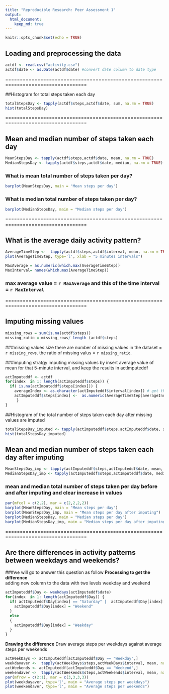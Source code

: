 ```yaml
---
title: "Reproducible Research: Peer Assessment 1"
output: 
  html_document:
    keep_md: true
---
```

```r
knitr::opts_chunk$set(echo = TRUE)
```

## Loading and preprocessing the data
```r
actdf <- read.csv("activity.csv")
actdf$date <- as.Date(actdf$date) #convert date column to date type
```
==================================================================================

##Histogram for total steps taken each day
```r
totalStepsDay <- tapply(actdf$steps,actdf$date, sum, na.rm = TRUE)
hist(totalStepsDay)
```
==================================================================================

## Mean and median number of steps taken each day
```r
MeanStepsDay <- tapply(actdf$steps,actdf$date, mean, na.rm = TRUE)
MedianStepsDay <- tapply(actdf$steps,actdf$date, median, na.rm = TRUE)
```

### What is mean total number of steps taken per day?
```r
barplot(MeanStepsDay, main = "Mean steps per day")
```

### What is median total number of steps taken per day?
```r
barplot(MedianStepsDay, main = "Median steps per day")
```
==================================================================================

## What is the average daily activity pattern?
```r
AverageTimeStep <-  tapply(actdf$steps,actdf$interval, mean, na.rm = TRUE)
plot(AverageTimeStep, type='l', xlab = "5 minutes intervals")

MaxAverage = as.numeric(which.max(AverageTimeStep))
MaxInterval= names(which.max(AverageTimeStep))
```
### max average value = `r MaxAverage` and this of the time interval = `r MaxInterval`

==================================================================================

## Imputing missing values
```r
missing_rows = sum(is.na(actdf$steps))
missing_ratio = missing_rows/ length (actdf$steps)
```
###missing values size
there are number of missing values in the dataset = `r missing_rows`.
the ratio of missing valus = `r missing_ratio`.

###imputing stratgy
imputing missing values by insert average value of  mean for that 5-minute interval, and keep the results in actImputeddf

```r
actImputeddf <- actdf
for(index  in 1: length(actImputeddf$steps)) {
  if( is.na(actImputeddf$steps[index])) {
    averageIndex <- as.character(actImputeddf$interval[index]) # get the interval id
    actImputeddf$steps[index] <-  as.numeric(AverageTimeStep[averageIndex]) # set value wz average
     }
}
```
##Histogram of the total number of steps taken each day after missing values are imputed
```r
totalStepsDay_imputed <- tapply(actImputeddf$steps,actImputeddf$date, sum, na.rm = TRUE)
hist(totalStepsDay_imputed)
```

## Mean and median number of steps taken each day after imputing
```r
MeanStepsDay_imp <- tapply(actImputeddf$steps,actImputeddf$date, mean, na.rm = TRUE)
MedianStepsDay_imp <- tapply(actImputeddf$steps,actImputeddf$date, median, na.rm = TRUE)
```

###  mean and median total number of steps taken per day before and after imputing and clear increase in values
```r
par(mfcol = c(2,2), mar = c(2,2,2,2))
barplot(MeanStepsDay, main = "Mean steps per day")
barplot(MeanStepsDay_imp, main = "Mean steps per day after imputing")
barplot(MedianStepsDay, main = "Median steps per day")
barplot(MedianStepsDay_imp, main = "Median steps per day after imputing")
```

==================================================================================

## Are there differences in activity patterns between weekdays and weekends?
###we will go to answer this question as follow
**Processing to get the difference**  
adding new column to the data with two levels weekday and weekend
```r
actImputeddf$Day <- weekdays(actImputeddf$date)
for(index  in 1: length(actImputeddf$Day)) {
  if( actImputeddf$Day[index] == "Saturday" |  actImputeddf$Day[index] == "Sunday") {
    actImputeddf$Day[index] = "Weekend"
  }
  else
  {
    actImputeddf$Day[index] = "Weekday"
  }
}
```

**Drawing the difference** 
Draw average steps per weekdays against average steps per weekends
```r
actWeekDays <- actImputeddf[actImputeddf$Day == "Weekday",]
weekdayaver <-  tapply(actWeekDays$steps,actWeekDays$interval, mean, na.rm = TRUE)
actWeekends <- actImputeddf[actImputeddf$Day == "Weekend",]
weekendaver <-  tapply(actWeekends$steps,actWeekends$interval, mean, na.rm = TRUE)
par(mfrow = c(2:1), mar = c(3,3,3,3))
plot(weekdayaver, type='l', main = "Average steps per weekdays")
plot(weekendaver, type='l', main = "Average steps per weekends")
```

